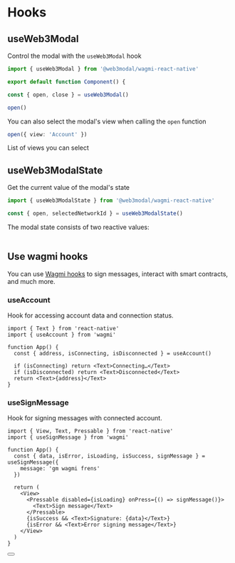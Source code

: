 
# Hooks

## useWeb3Modal

Control the modal with the `useWeb3Modal` hook

```ts
import { useWeb3Modal } from '@web3modal/wagmi-react-native'

export default function Component() {

const { open, close } = useWeb3Modal()

open()
```

You can also select the modal's view when calling the `open` function

```ts
open({ view: 'Account' })
```

List of views you can select

<Table
  headers={['Variable', 'Description']}
  data={[
    {
      variable: { code: 'Connect' },
      description: 'Principal view of the modal - default view when disconnected'
    },
    {
      variable: { code: 'Account' },
      description: 'User profile - default view when connected'
    },
    {
      variable: { code: 'Networks' },
      description:
        'List of available networks - you can select and target a specific network before connecting'
    },
    {
      variable: { code: 'WhatIsANetwork' },
      description: '"What is a network" onboarding view'
    },
    {
      variable: { code: 'WhatIsAWallet' },
      description: '"What is a wallet" onboarding view'
    }
  ]}
/>

## useWeb3ModalState

Get the current value of the modal's state

```ts
import { useWeb3ModalState } from '@web3modal/wagmi-react-native'
```

```ts
const { open, selectedNetworkId } = useWeb3ModalState()
```

The modal state consists of two reactive values:

<Table
  headers={['State', 'Description', 'Type']}
  data={[
    {
      variable: { code: 'open' },
      description: 'Open state will be true when the modal is open and false when closed.',
      type: { code: 'boolean' }
    },
    {
      variable: { code: 'selectedNetworkId' },
      description: 'The current chain id selected by the user',
      type: { code: 'number' }
    }
  ]}
/>

## Use wagmi hooks

You can use [Wagmi hooks](https://wagmi.sh/react/hooks/useAccount) to sign messages, interact with smart contracts, and much more.

### useAccount

Hook for accessing account data and connection status.

```tsx
import { Text } from 'react-native'
import { useAccount } from 'wagmi'

function App() {
  const { address, isConnecting, isDisconnected } = useAccount()

  if (isConnecting) return <Text>Connecting…</Text>
  if (isDisconnected) return <Text>Disconnected</Text>
  return <Text>{address}</Text>
}
```

### useSignMessage

Hook for signing messages with connected account.

```tsx
import { View, Text, Pressable } from 'react-native'
import { useSignMessage } from 'wagmi'

function App() {
  const { data, isError, isLoading, isSuccess, signMessage } = useSignMessage({
    message: 'gm wagmi frens'
  })

  return (
    <View>
      <Pressable disabled={isLoading} onPress={() => signMessage()}>
        <Text>Sign message</Text>
      </Pressable>
      {isSuccess && <Text>Signature: {data}</Text>}
      {isError && <Text>Error signing message</Text>}
    </View>
  )
}
```

<Button name="Learn More" url="https://wagmi.sh/react/hooks/useAccount" />